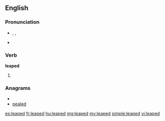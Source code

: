 ==English==

===Pronunciation===
* {{enPR|lēpt}}, {{IPA|/liːpt/}}, {{SAMPA|/li:pt/}}
* {{audio|En-us-leaped.ogg|Audio (US)}}

===Verb===
'''leaped'''

# {{past of|[[leap]]}}

===Anagrams===
* {{alphagram|adeelp}}
* [[pealed#English|pealed]]

[[es:leaped]]
[[fr:leaped]]
[[hu:leaped]]
[[mg:leaped]]
[[my:leaped]]
[[simple:leaped]]
[[vi:leaped]]
